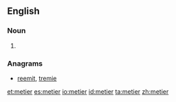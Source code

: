 {{also|Metier}}
==English==

===Noun===
{{en-noun}}

# {{alternative spelling of|[[métier]]}}

===Anagrams===
* [[reemit#English|reemit]], [[tremie#English|tremie]]

[[et:metier]]
[[es:metier]]
[[io:metier]]
[[id:metier]]
[[ta:metier]]
[[zh:metier]]